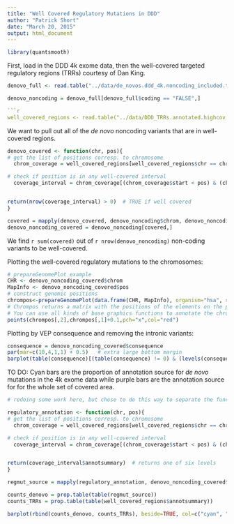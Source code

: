 ```yaml
---
title: "Well Covered Regulatory Mutations in DDD"
author: "Patrick Short"
date: "March 20, 2015"
output: html_document
---
```


```r
library(quantsmooth)
```

First, load in the DDD 4k exome data, then the well-covered targeted regulatory regions (TRRs) courtesy of Dan King.

```r
denovo_full <- read.table("../data/de_novos.ddd_4k.noncoding_included.txt", sep="\t", header=TRUE )
```

```r
denovo_noncoding = denovo_full[denovo_full$coding == "FALSE",]

```r
well_covered_regions <- read.table("../data/DDD_TRRs.annotated.highcov.txt", sep="\t", header=TRUE)
```

We want to pull out all of the _de novo_ noncoding variants that are in well-covered regions.

```r
denovo_covered <- function(chr, pos){
# get the list of positions corresp. to chromosome
  chrom_coverage = well_covered_regions[well_covered_regions$chr == chr,]

# check if position is in any well-covered interval
  coverage_interval = chrom_coverage[(chrom_coverage$start < pos) & (chrom_coverage$stop > pos),]


return(nrow(coverage_interval) > 0)  # TRUE if well covered
}
```

```r
covered = mapply(denovo_covered, denovo_noncoding$chrom, denovo_noncoding$pos)
denovo_noncoding_covered = denovo_noncoding[covered,]
```

We find `r sum(covered)` out of `r nrow(denovo_noncoding)` non-coding variants to be well-covered.

Plotting the well-covered regulatory mutations to the chromosomes:

```r
# prepareGenomePlot example
CHR <- denovo_noncoding_covered$chrom
MapInfo <- denovo_noncoding_covered$pos
# construct genomic positions
chrompos<-prepareGenomePlot(data.frame(CHR, MapInfo), organism="hsa", sexChromosomes=TRUE)
# Chrompos returns a matrix with the positions of the elements on the plot
# You can use all kinds of base graphics functions to annotate the chromosomes
points(chrompos[,2],chrompos[,1]+0.1,pch="x",col="red")


```

Plotting by VEP consequence and removing the intronic variants:

```r
consequence = denovo_noncoding_covered$consequence
par(mar=c(10,4,1,1) + 0.5)   # extra large bottom margin
barplot(table(consequence)[(table(consequence) != 0) & (levels(consequence) != "intron_variant")], cex.names=0.9, las=2, col="cyan", ylab="# well-covered de novo variants in DDD 4k")

```

TO DO: Cyan bars are the proportion of annotation source for _de novo_ mutations in the 4k exome data while purple bars are the annotation source for for the whole set of covered area.

```r
# redoing some work here, but chose to do this way to separate the functions and not overly complicate the denovo_covered function which will be used frequently.

regulatory_annotation <- function(chr, pos){
# get the list of positions corresp. to chromosome
  chrom_coverage = well_covered_regions[well_covered_regions$chr == chr,]

# check if position is in any well-covered interval
  coverage_interval = chrom_coverage[(chrom_coverage$start < pos) & (chrom_coverage$stop > pos),]


return(coverage_interval$annotsummary)  # returns one of six levels
}
```

```r
regmut_source = mapply(regulatory_annotation, denovo_noncoding_covered$chrom, denovo_noncoding_covered$pos)

counts_denovo = prop.table(table(regmut_source))
counts_TRRs = prop.table(table(well_covered_regions$annotsummary))

barplot(rbind(counts_denovo, counts_TRRs), beside=TRUE, col=c("cyan", "yellow"), legend = c("De Novo Mutations", "All Annotations - DDD 4k Exome"), ylab="Proportion", xlab = "Annotation Source")

```

